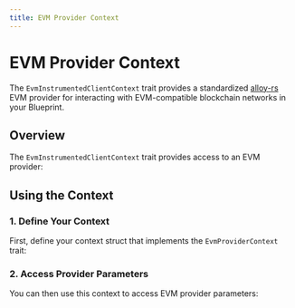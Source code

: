 ```yaml
---
title: EVM Provider Context
---
```



# EVM Provider Context

The `EvmInstrumentedClientContext` trait provides a standardized [alloy-rs](https://github.com/alloy-rs) EVM provider for interacting with EVM-compatible blockchain networks in your Blueprint.

## Overview

The `EvmInstrumentedClientContext` trait provides access to an EVM provider:

<GithubFileReaderDisplay
  url="https://github.com/tangle-network/blueprint/blob/7d97147417af83ce30f52714c60840c50b9142be/crates/contexts/src/instrumented_evm_client.rs"
  fromLine={3}
  toLine={6}
  title="EvmInstrumentedClientContext Trait Definition"
/>

## Using the Context

### 1. Define Your Context

First, define your context struct that implements the `EvmProviderContext` trait:

<GithubFileReaderDisplay
  url="https://github.com/tangle-network/blueprint/blob/7d97147417af83ce30f52714c60840c50b9142be/crates/macros/context-derive/tests/ui/basic.rs"
  fromLine={13}
  toLine={22}
  title="EVM Provider Context Definition"
/>

### 2. Access Provider Parameters

You can then use this context to access EVM provider parameters:

<GithubFileReaderDisplay
  url="https://github.com/tangle-network/blueprint/blob/7d97147417af83ce30f52714c60840c50b9142be/crates/macros/context-derive/tests/ui/basic.rs"
  fromLine={36}
  toLine={36}
  title="Accessing EVM Provider Parameters"
/>
